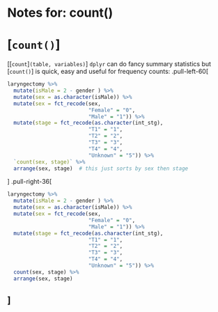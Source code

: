 # Notes for: count()
# [`count()`]
[[`count`]`(table, variables)`]
`dplyr` can do fancy summary statistics but [`count()`] is quick, easy and useful for frequency counts:
.pull-left-60[
```r
laryngectomy %>%
  mutate(isMale = 2 - gender ) %>%
  mutate(sex = as.character(isMale)) %>%
  mutate(sex = fct_recode(sex, 
                          "Female" = "0", 
                          "Male" = "1")) %>% 
  mutate(stage = fct_recode(as.character(int_stg), 
                          "T1" = "1", 
                          "T2" = "2",
                          "T3" = "3",
                          "T4" = "4",
                          "Unknown" = "5")) %>% 
  `count(sex, stage)` %>% 
  arrange(sex, stage)  # this just sorts by sex then stage
```
]
.pull-right-36[
```r
laryngectomy %>%
  mutate(isMale = 2 - gender ) %>%
  mutate(sex = as.character(isMale)) %>%
  mutate(sex = fct_recode(sex, 
                          "Female" = "0", 
                          "Male" = "1")) %>% 
  mutate(stage = fct_recode(as.character(int_stg), 
                          "T1" = "1", 
                          "T2" = "2",
                          "T3" = "3",
                          "T4" = "4",
                          "Unknown" = "5")) %>% 
  count(sex, stage) %>% 
  arrange(sex, stage)
```
]
---